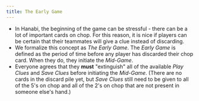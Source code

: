 ```yaml
---
title: The Early Game
---
```



<BeginnersGuideProgress id="early-game" />

- In Hanabi, the beginning of the game can be stressful - there can be a lot of important cards on chop. For this reason, it is nice if players can be certain that their teammates will give a clue instead of discarding.
- We formalize this concept as _The Early Game_. The _Early Game_ is defined as the period of time before any player has discarded their chop card. When they do, they initiate the _Mid-Game_.
- Everyone agrees that they **must** "extinguish" all of the available _Play Clues_ and _Save Clues_ before initiating the _Mid-Game_. (There are no cards in the discard pile yet, but _Save Clues_ still need to be given to all of the 5's on chop and all of the 2's on chop that are not present in someone else's hand.)
